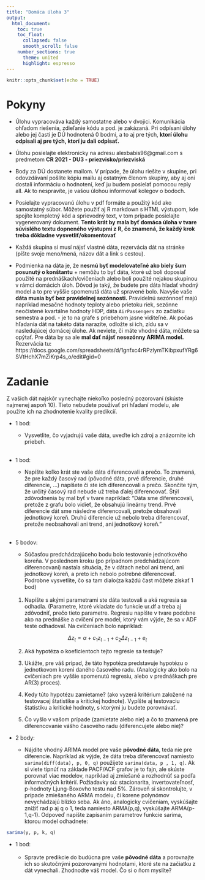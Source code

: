 ```yaml
---
title: "Domáca úloha 3"
output:
  html_document:
    toc: true
    toc_float:
      collapsed: false
      smooth_scroll: false
    number_sections: true
      theme: united
      highlight: espresso
---
```


```r
knitr::opts_chunk$set(echo = TRUE)
```

# Pokyny

* Úlohu vypracováva každý samostatne alebo v dvojici. Komunikácia ohľadom riešenia, zdieľanie kódu a pod. je zakázaná. Pri odpísaní úlohy alebo jej časti je DÚ hodnotená 0 bodmi, a to aj pre tých, **ktorí úlohu odpísali aj pre tých, ktorí ju dali odpísať.**

* Úlohu posielajte elektronicky na adresu alexbabis96@gmail.com s predmetom **CR 2021 - DU3 - priezvisko/priezviská** 

* Body za DÚ dostanete mailom. V prípade, že úlohu riešite v skupine, pri odovzdávaní pošlite kópiu mailu aj ostatným členom skupiny, aby aj oni dostali informáciu o hodnotení, keď ju budem posielať pomocou reply all. Ak to nespravíte, je vašou úlohou informovať kolegov o bodoch.

* Posielajte vypracovanú úlohu v pdf formáte a použitý kód ako samostatný súbor. Môžete použiť aj R markdown s HTML výstupom, kde spojíte kompletný kód a sprievodný text, v tom prípade posielajte vygenerovaný dokument. **Tento krát by mala byť domáca úloha v tvare súvislého textu dopneného výstupmi z R, čo znamená, že každý krok treba dôkladne vysvetliť/okomentovať**

* Každá skupina si musí nájsť vlastné dáta, rezervácia dát na stránke (píšte svoje meno/mená, názov dát a link s cestou). 

+ Podmienka na dáta je, že **nesmú byť modelovateľné ako biely šum posunutý o konštantu** + nemôžu to byť dáta, ktoré už boli doposiaľ použité na prednáškach/cvičeniach alebo boli použité nejakou skupinou v rámci domácich úloh. Dôvod je taký, že budete pre dáta hladať vhodný model a to pre vyššie spomenutá dáta už spravené bolo. Navyše vaše **dáta musia byť bez pravidelnej sezónnosti.** Pravidelnú sezónnosť majú napríklad mesačné hodnoty teploty alebo prietoku riek, sezónne neočistené kvartálne hodnoty HDP, dáta `AirPassengers` zo začiatku semestra a pod. - je to na grafe s priebehom jasne viditeľné. Ak počas hľadania dát na takéto dáta narazíte, odložte si ich, zídu sa v nasledujúcej domácej úlohe. Ak neviete, či máte vhodné dáta, môžete sa opýtať. Pre dáta by sa ale **mal dať nájsť nesezónny ARIMA model.** Rezervácia tu: https://docs.google.com/spreadsheets/d/1gnfxc4rRPzlymTKibpxufYRg6SVtHchX7mZiKrp4s_o/edit#gid=0

# Zadanie
Z vašich dát najskôr vynechajte niekoľko posledný pozorovaní (skúste najmenej aspoň 10). Tieto nebudete používať pri hľadaní modelu, ale použite ich na zhodnotenie kvality predikcií.

+ 1 bod:

  + Vysvetlite, čo vyjadrujú vaše dáta, uveďte ich zdroj a znázornite ich priebeh.\
  \
+ 1 bod:

  + Napíšte koľko krát ste vaše dáta diferencovali a prečo. To znamená, že pre každý časový rad (pôvodné dáta, prvé diferencie, druhé diferencie, ...) napíšete či ste ich diferencovali a prečo. Skončíte tým, že určitý časový rad nebude už treba ďalej diferencovať. Štýl zdôvodnenia by mal byť v tvare napríklad: "Dáta sme diferencovali, pretože z grafu bolo vidieť, že obsahujú lineárny trend. Prvé diferencie dát sme následne diferencovali, pretože obsahovali jednotkový koreň. Druhú diferencie už nebolo treba diferencovať, pretože neobsahovali ani trend, ani jednotkový koreň."\
  \
+ 5 bodov: 

  + Súčasťou predchádzajúceho bodu bolo testovanie jednotkového koreňa. V poslednom kroku (po prípadnom predchádzajúcom diferencovaní) nastala situácia, že v dátach nebol ani trend, ani jednotkový koreň, a preto ich nebolo potrebné diferencovať. Podrobne vysvetlite, čo sa tam dialo(za každú čast môžete získať 1 bod)\
  \
  1. Napíšte s akými parametrami ste dáta testovali a aká regresia sa odhadla. (Parametre, ktoré vkladate do funkcie ur.df a treba aj zdôvodniť, prečo tieto parametre. Regresiu napíšte v tvare podobne ako na prednáške a cvičení pre model, ktorý vám výjde, že sa v ADF teste odhadoval. Na cvičeniach bolo napríklad:
  
  $$ \Delta z_{t} = \alpha + c_{1}z_{t-1}+c_{2}\Delta z_{t-1} + e_{t}$$
  
  2. Aká hypotéza o koeficientoch tejto regresie sa testuje?
  
  3. Ukážte, pre váš prípad, že táto hypotéza predstavuje hypotézu o jednotkovom koreni daného časového radu. (Analogicky ako bolo na cvičeniach pre vyššie spomenutú regresiu, alebo v prednáškach pre AR(3) proces).
  
  4. Kedy túto hypotézu zamietame? (ako vyzerá kritérium založené na testovacej štatistike a kritickej hodnote). Vypíšte aj testovaciu štatistiku a kritické hodnoty, s ktorými ju budete porovnávať.
  
  5. Čo vyšlo v vašom prípade (zamietate alebo nie) a čo to znamená pre diferencovanie vášho časového radu (diferencujete alebo nie)?
  
+ 2 body: 

  + Nájdite vhodný ARIMA model pre vaše **pôvodné dáta**, teda nie pre diferencie. Napríklad ak výjde, že dáta treba diferencovať namiesto `sarima(diff(data), p, 0, q)` použijete `sarima(data, p , 1, q)`. Ak si viete tipnúť na základe PACF/ACF grafov je to fajn, ale skúste porovnať viac modelov, napríklad aj zmiešané a rozhodnúť sa podľa informačných kritérií. Požiadavky sú: stacionarita, invertovateľnosť, p-hodnoty Ljung-Boxovho testu nad 5%. Zároveň si skontrolujte, v prípade zmiešaného ARMA modelu, či korene polynómov nevychádzajú blízko seba. Ak áno, analogicky cvičeniam, vyskúšajte znížiť rad p aj q o 1, teda namiesto ARMA(p,q), vyskúšajte ARMA(p-1,q-1). Odpoveď napíšte zapísaním parametrov funkcie sarima, ktorou model odhadnete:

```r
sarima(y, p, k, q)
```

+ 1 bod: \
\
  + Spravte predikcie do budúcna pre vaše **pôvodné dáta** a porovnajte ich so skutočnými pozorovanými hodnotami, ktoré ste na začiatku z dát vynechali. Zhodnodte váš model. Čo si o ňom myslíte?

  